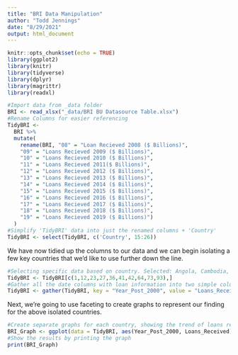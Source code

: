 ```yaml
---
title: "BRI Data Manipulation"
author: "Todd Jennings"
date: "8/29/2021"
output: html_document
---
```


```r
knitr::opts_chunk$set(echo = TRUE)
library(ggplot2)
library(knitr)
library(tidyverse)
library(dplyr)
library(magrittr)
library(readxl)
```

```r
#Import data from _data folder
BRI <- read_xlsx("_data/BRI BU Datasource Table.xlsx")
#Rename Columns for easier referencing
TidyBRI <- 
  BRI %>%
  mutate(
    rename(BRI, "08" = "Loan Recieved 2008 ($ Billions)",
    "09" = "Loans Recieved 2009 ($ Billions)",
    "10" = "Loans Recieved 2010 ($ Billions)",
    "11" = "Loans Recieved 2011($ Billions)",
    "12" = "Loans Recieved 2012 ($ Billions)",
    "13" = "Loans Recieved 2013 ($ Billions)",
    "14" = "Loans Recieved 2014 ($ Billions)",
    "15" = "Loans Recieved 2015 ($ Billions)",
    "16" = "Loans Recieved 2016 ($ Billions)",
    "17" = "Loans Recieved 2017 ($ Billions)",
    "18" = "Loans Recieved 2018 ($ Billions)",
    "19" = "Loans Recieved 2019 ($ Billions)")
  ) 
#Simplify 'TidyBRI' data into just the renamed columns + 'Country'
TidyBRI <- select(TidyBRI, c('Country', 15:26))
```
We have now tidied up the columns to our data and we can begin isolating a few key countries that we'd like to use further down the line.
```r
#Selecting specific data based on country. Selected: Angola, Cambodia, Ecuador, Ethiopia, Indonesia, Kenya, Kyrgyz Republic, Pakistan, Serbia & Zambia. (Total 10)
TidyBRI <- TidyBRI[c(1,12,23,27,36,41,42,64,73,93),]
#Gather all the date columns with loan information into two simple columns. One for the year, and one for the loans received in said year. This is so that R can use this data in graphs.
TidyBRI <- gather(TidyBRI, key = "Year_Post_2000", value = "Loans_Received", -c("Country"))
```
Next, we're going to use faceting to create graphs to represent our finding for the above isolated countries.
```r
#Create separate graphs for each country, showing the trend of loans received between 2008 and 2019. Currently struggling to create a smooth line as well as showing impacts outside of the large extremes in Pakistan, Angola, etc..
BRI_Graph <- ggplot(data = TidyBRI, aes(Year_Post_2000, Loans_Received)) + geom_point() + labs(x = "Years After 2000", y = "Loan in Billlion $") + coord_cartesian(ylim = c(0, 15)) + facet_wrap(~ Country, ncol = 3) + geom_smooth(aes(x = Year_Post_2000, y = Loans_Received)) + theme_minimal()
#Show the results by printing the graph            
print(BRI_Graph)
```